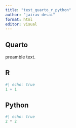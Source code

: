 ```yaml
---
title: "test_quarto_r_python"
author: "jairav desai"
format: html
editor: visual
---
```


## Quarto

preamble text.

## R

```r
#| echo: true
1 + 1
```

## Python

```python
#| echo: true
2 * 2
```
